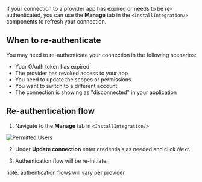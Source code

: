 If your connection to a provider app has expired or needs to be re-authenticated, you can use the **Manage** tab in the `<InstallIntegration/>` components to refresh your connection. 

## When to re-authenticate

You may need to re-authenticate your connection in the following scenarios:

- Your OAuth token has expired
- The provider has revoked access to your app
- You need to update the scopes or permissions
- You want to switch to a different account
- The connection is showing as "disconnected" in your application

## Re-authentication flow

1. Navigate to the **Manage** tab in `<InstallIntegration/>` 

![Permitted Users](/images/customer-guides/reauth-manage-tab.png)

2. Under **Update connection** enter credentials as needed and click *Next*.

3. Authentication flow will be re-initiate.

note: authentication flows will vary per provider.
